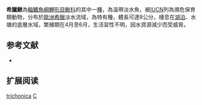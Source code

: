{{Speciesbox 
| taxon = Cobitis trichonica
| status = EN
| status_system = IUCN3.1
| authority = [[Stephanidis|Stephanidis]], 1974
| synonyms = 
}}
'''希臘鰍'''為[[輻鰭魚綱|輻鰭魚綱]][[鯉形目|鯉形目]][[鰍科|鰍科]]的其中一[[種|種]]，為溫帶淡水魚，被[[IUCN|IUCN]]列為瀕危保育類動物，分布於[[歐洲|歐洲]][[希臘|希臘]]淡水流域，為特有種，體長可達8公分，棲息在[[湖泊|湖泊]]、水塘的底層水域，繁殖期在4月至6月，生活習性不明，因水資源減少而受威脅。

== 参考文献 ==
{{refbegin}}
*{{FishBase_species|genus=Cobitis|species=trichonica|year=2014|month=2}}
{{refend}}

== 扩展阅读 ==
{{refbegin}}
{{wikispecies-inline|Cobitis trichonica|希臘鰍}}
{{refend}}
{{Taxonbar|from=Q306957}}

[[Category:花鳅属|trichonica]]
[[Category:1974年描述的鱼类|C]]

{{魚類小作品}}